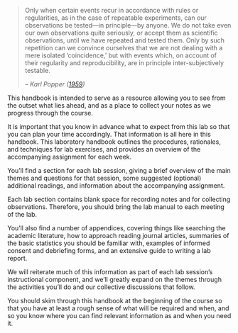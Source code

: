 

# About this handbook {.unnumbered}



> Only when certain events recur in accordance with rules or regularities, as in the case of repeatable experiments, can our observations be tested—in principle—by anyone. We do not take even our own observations quite
seriously, or accept them as scientific observations, until we have
repeated and tested them. Only by such repetition can we convince ourselves that we are not dealing with a mere isolated ‘coincidence,’ but with events which, on account of their regularity and reproducibility, are in principle inter-subjectively testable.
>
> -- <cite>Karl Popper ([1959](http://philotextes.info/spip/IMG/pdf/popper-logic-scientific-discovery.pdf))</cite>



This handbook is intended to serve as a resource allowing you to see from the outset what lies ahead, and as a place to collect your notes as we progress through the course.

It is important that you know in advance what to expect from this lab so that you can plan your time accordingly. That information is all here in this handbook. This laboratory handbook outlines the procedures, rationales, and techniques for lab exercises, and provides an overview of the accompanying assignment for each week. 

You’ll find a section for each lab session, giving a brief overview of the main themes and questions for that session, some suggested (optional) additional readings, and information about the accompanying assignment. 

Each lab section contains blank space for recording notes and for collecting observations. Therefore, you should bring the lab manual to each meeting of the lab.

You’ll also find a number of appendices, covering things like searching the academic literature, how to approach reading journal articles, summaries of the basic statistics you should be familiar with, examples of informed consent and debriefing forms, and an extensive guide to writing a lab report.

We will reiterate much of this information as part of each lab session's instructional component, and we'll greatly expand on the themes through the activities you'll do and our collective discussions that follow. 

You should skim through this handbook at the beginning of the course so that you have at least a rough sense of what will be required and when, and so you know where you can find relevant information as and when you need it.


<style>
#TOC {
  display: none;
}

h1 {
  display: none;
}

#title-block-header {
  text-align: center;
}

#title-block-header.quarto-title-block.default .quarto-title-meta {
  display: unset;
}
</style>

